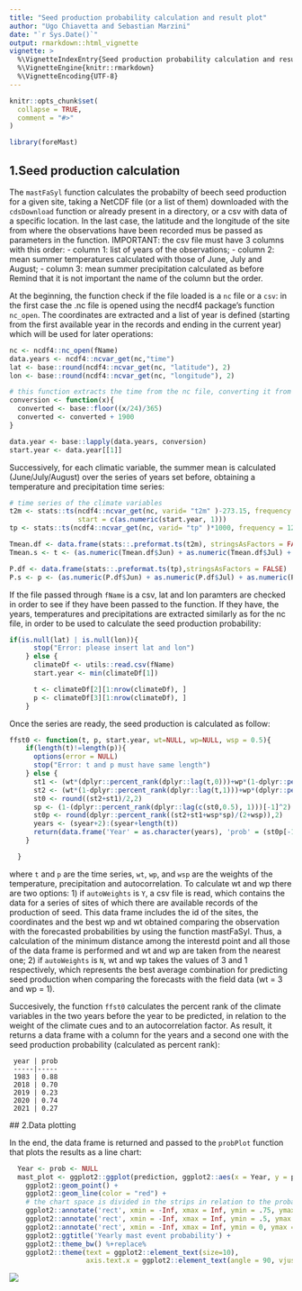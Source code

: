 ```yaml
---
title: "Seed production probability calculation and result plot"
author: "Ugo Chiavetta and Sebastian Marzini"
date: "`r Sys.Date()`"
output: rmarkdown::html_vignette
vignette: >
  %\VignetteIndexEntry{Seed production probability calculation and result plot}
  %\VignetteEngine{knitr::rmarkdown}
  %\VignetteEncoding{UTF-8}
---
```


```r
knitr::opts_chunk$set(
  collapse = TRUE,
  comment = "#>"
)
```

```r
library(foreMast)
```


## 1.Seed production calculation

The `mastFaSyl` function calculates the probabilty of beech seed production for a given site, taking a NetCDF file (or a list of them) downloaded with the `cdsDownload` function or already present in a directory, or a csv with data of a specific location. In the last case, the latitude and the longitude of the site from where the observations have been recorded mus be passed as parameters in the function. 
IMPORTANT: the csv file must have 3 columns with this order: 
- column 1: list of years of the observations;
- column 2: mean summer temperatures calculated with those of June, July and August;
- column 3: mean summer precipitation calculated as before
Remind that it is not important the name of the column but the order.

At the beginning, the function check if the file loaded is a `nc` file or a `csv`: in the first case the .nc file is opened using the necdf4 package's function `nc_open`. The coordinates are extracted and a list of year is defined (starting from the first available year in the records and ending in the current year) which will be used for later operations:

```r
nc <- ncdf4::nc_open(fName)
data.years <- ncdf4::ncvar_get(nc,"time")
lat <- base::round(ncdf4::ncvar_get(nc, "latitude"), 2)
lon <- base::round(ncdf4::ncvar_get(nc, "longitude"), 2)

# this function extracts the time from the nc file, converting it from seconds-from-1900 to year
conversion <- function(x){
  converted <- base::floor((x/24)/365)
  converted <- converted + 1900
}

data.year <- base::lapply(data.years, conversion)
start.year <- data.year[[1]]
```

Successively, for each climatic variable, the summer mean is calculated (June/July/August) over the series of years set before, obtaining a temperature and precipitation time series:

```r
# time series of the climate variables
t2m <- stats::ts(ncdf4::ncvar_get(nc, varid= "t2m" )-273.15, frequency = 12,
                 start = c(as.numeric(start.year, 1)))
tp <- stats::ts(ncdf4::ncvar_get(nc, varid= "tp" )*1000, frequency = 12)

Tmean.df <- data.frame(stats::.preformat.ts(t2m), stringsAsFactors = FALSE) # from time series to data frame
Tmean.s <- t <- (as.numeric(Tmean.df$Jun) + as.numeric(Tmean.df$Jul) + as.numeric(Tmean.df$Aug))/3

P.df <- data.frame(stats::.preformat.ts(tp),stringsAsFactors = FALSE)
P.s <- p <- (as.numeric(P.df$Jun) + as.numeric(P.df$Jul) + as.numeric(P.df$Aug))/3
```

If the file passed through `fName` is a csv, lat and lon paramters are checked in order to see if they have been passed to the function. If they have, the years, temperatures and precipitations are extracted similarly as for the nc file, in order to be used to calculate the seed production probability:

```r
if(is.null(lat) | is.null(lon)){
      stop("Error: please insert lat and lon")
    } else {
      climateDf <- utils::read.csv(fName)
      start.year <- min(climateDf[1])

      t <- climateDf[2][1:nrow(climateDf), ]
      p <- climateDf[3][1:nrow(climateDf), ]
    }
```

Once the series are ready, the seed production is calculated as follow:

```r
ffst0 <- function(t, p, start.year, wt=NULL, wp=NULL, wsp = 0.5){
    if(length(t)!=length(p)){
      options(error = NULL)
      stop("Error: t and p must have same length")
    } else {
      st1 <- (wt*(dplyr::percent_rank(dplyr::lag(t,0)))+wp*(1-dplyr::percent_rank(dplyr::lag(p,0))))/(wp+wt)
      st2 <- (wt*(1-dplyr::percent_rank(dplyr::lag(t,1)))+wp*(dplyr::percent_rank(dplyr::lag(p,1))))/(wp+wt)
      st0 <- round((st2+st1)/2,2)
      sp <- (1-(dplyr::percent_rank(dplyr::lag(c(st0,0.5), 1)))[-1]^2)
      st0p <- round(dplyr::percent_rank((st2+st1+wsp*sp)/(2+wsp)),2)
      years <- (syear+2):(syear+length(t))
      return(data.frame('Year' = as.character(years), 'prob' = (st0p[-1])))
    }

  }
```

where `t` and `p` are the time series, `wt`, `wp`, and `wsp` are the weights of the temperature, precipitation and autocorrelation.
To calculate wt and wp there are two options:
1) if `autoWeights` is `Y`, a csv file is read, which contains the data for a series of sites of which there are available records of the production of seed. This data frame includes the id of the sites, the coordinates and the best wp and wt obtained comparing the observation with the forecasted probabilities by using the function mastFaSyl. Thus, a calculation of the minimum distance among the interestd point and all those of the data frame is performed and wt and wp are taken from the nearest one;
2) if `autoWeights` is `N`, wt and wp takes the values of 3 and 1 respectively, which represents the best average combination for predicting seed production when comparing the forecasts with the field data (wt = 3 and wp = 1).

Succesively, the function `ffst0` calculates the percent rank of the climate variables in the two years before the year to be predicted, in relation to the weight of the climate cues and to an autocorrelation factor. As result, it returns a data frame with a column for the years and a second one with the seed production probability (calculated as percent rank):

```eval
 year | prob
 -----|-----
 1983 | 0.88
 2018 | 0.70
 2019 | 0.23
 2020 | 0.74
 2021 | 0.27
```
 
 ## 2.Data plotting
 
In the end, the data frame is returned and passed to the `probPlot` function that plots the results as a line chart:

```r
  Year <- prob <- NULL
  mast_plot <- ggplot2::ggplot(prediction, ggplot2::aes(x = Year, y = prob, group = 1)) +
    ggplot2::geom_point() +
    ggplot2::geom_line(color = "red") +
    # the chart space is divided in the strips in relation to the probability value
    ggplot2::annotate('rect', xmin = -Inf, xmax = Inf, ymin = .75, ymax = 1, alpha = .2, fill = 'darkgreen') +
    ggplot2::annotate('rect', xmin = -Inf, xmax = Inf, ymin = .5, ymax = .75, alpha = .2, fill = 'green') +
    ggplot2::annotate('rect', xmin = -Inf, xmax = Inf, ymin = 0, ymax = .5, alpha = .2, fill = 'lightgreen') +
    ggplot2::ggtitle('Yearly mast event probability') +
    ggplot2::theme_bw() %+replace% 
    ggplot2::theme(text = ggplot2::element_text(size=10),
                   axis.text.x = ggplot2::element_text(angle = 90, vjust = 0.5, size= 9))
```

![](images/examplot.png)
